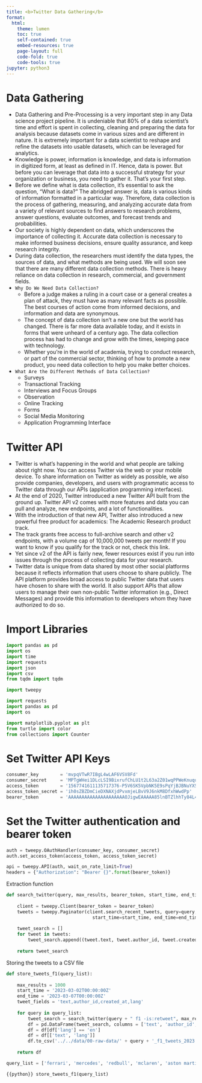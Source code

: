 ```yaml
---
title: <b>Twitter Data Gathering</b>
format:
  html:
    theme: lumen
    toc: true
    self-contained: true
    embed-resources: true
    page-layout: full
    code-fold: true
    code-tools: true
jupyter: python3
---
```


# Data Gathering

- Data Gathering and Pre-Processing is a very important step in any Data science project pipeline. It is undeniable that 80% of a data scientist's time and effort is spent in collecting, cleaning and preparing the data for analysis because datasets come in various sizes and are different in nature. It is extremely important for a data scientist to reshape and refine the datasets into usable datasets, which can be leveraged for analytics.
- Knowledge is power, information is knowledge, and data is information in digitized form, at least as defined in IT. Hence, data is power. But before you can leverage that data into a successful strategy for your organization or business, you need to gather it. That’s your first step.
- Before we define what is data collection, it’s essential to ask the question, “What is data?” The abridged answer is, data is various kinds of information formatted in a particular way. Therefore, data collection is the process of gathering, measuring, and analyzing accurate data from a variety of relevant sources to find answers to research problems, answer questions, evaluate outcomes, and forecast trends and probabilities.
- Our society is highly dependent on data, which underscores the importance of collecting it. Accurate data collection is necessary to make informed business decisions, ensure quality assurance, and keep research integrity.
- During data collection, the researchers must identify the data types, the sources of data, and what methods are being used. We will soon see that there are many different data collection methods. There is heavy reliance on data collection in research, commercial, and government fields.
- `Why Do We Need Data Collection?`
    - Before a judge makes a ruling in a court case or a general creates a plan of attack, they must have as many relevant facts as possible. The best courses of action come from informed decisions, and information and data are synonymous.
    - The concept of data collection isn’t a new one but the world has changed. There is far more data available today, and it exists in forms that were unheard of a century ago. The data collection process has had to change and grow with the times, keeping pace with technology.
    - Whether you’re in the world of academia, trying to conduct research, or part of the commercial sector, thinking of how to promote a new product, you need data collection to help you make better choices.
- `What Are the Different Methods of Data Collection?`
    - Surveys
    - Transactional Tracking
    - Interviews and Focus Groups
    - Observation
    - Online Tracking
    - Forms
    - Social Media Monitoring
    - Application Programming Interface

# Twitter API
- Twitter is what’s happening in the world and what people are talking about right now. You can access Twitter via the web or your mobile device. To share information on Twitter as widely as possible, we also provide companies, developers, and users with programmatic access to Twitter data through our APIs (application programming interfaces).
- At the end of 2020, Twitter introduced a new Twitter API built from the ground up. Twitter API v2 comes with more features and data you can pull and analyze, new endpoints, and a lot of functionalities.
- With the introduction of that new API, Twitter also introduced a new powerful free product for academics: The Academic Research product track.
- The track grants free access to full-archive search and other v2 endpoints, with a volume cap of 10,000,000 tweets per month! If you want to know if you qualify for the track or not, check this link.
- Yet since v2 of the API is fairly new, fewer resources exist if you run into issues through the process of collecting data for your research.
- Twitter data is unique from data shared by most other social platforms because it reflects information that users choose to share publicly. The API platform provides broad access to public Twitter data that users have chosen to share with the world. It also support APIs that allow users to manage their own non-public Twitter information (e.g., Direct Messages) and provide this information to developers whom they have authorized to do so. 

# Import Libraries

```python
import pandas as pd
import os
import time
import requests
import json
import csv
from tqdm import tqdm

import tweepy

import requests
import pandas as pd
import os

import matplotlib.pyplot as plt
from turtle import color
from collections import Counter
```

# Set Twitter API Keys

```python
consumer_key        = 'mvpqVTwR7IBgL4wLAF6VSV8Fd'
consumer_secret     = 'MPTgWHei1DLcLSI9BixrufChLU1t2L63a2Z01wqPPWeKnuquGR'
access_token        = '1567741611135717376-P5V6SK5VpbNK5E9sPqYjBJBNuYXSsw'
access_token_secret = 'ih0sZBZDmCieDXNAXjdPvxmjeLBvV9J6nkM8DfxhWwdPp'
bearer_token        = 'AAAAAAAAAAAAAAAAAAAAAOJigwEAAAAA85lnBTZlhhTy84L4U2c%2BR8T4e7c%3DPNtcxQs4Lybq3eeN8CTBjyxCuPbPRv2DaZ3H5IgnkzbXj3WbPb'
```

# Set the Twitter authentication and bearer token

```python
auth = tweepy.OAuthHandler(consumer_key, consumer_secret)
auth.set_access_token(access_token, access_token_secret)

api = tweepy.API(auth, wait_on_rate_limit=True)
headers = {"Authorization": "Bearer {}".format(bearer_token)}
```

Extraction function
```python
def search_twitter(query, max_results, bearer_token, start_time, end_time, tweet_fields):
    
    client = tweepy.Client(bearer_token = bearer_token)
    tweets = tweepy.Paginator(client.search_recent_tweets, query=query, tweet_fields=tweet_fields,
                                start_time=start_time, end_time=end_time).flatten(limit = max_results)
    
    tweet_search = []
    for tweet in tweets:
        tweet_search.append((tweet.text, tweet.author_id, tweet.created_at, tweet.lang))
        
    return tweet_search
```

Storing the tweets to a CSV file
```python
def store_tweets_f1(query_list):
    
    max_results = 1000
    start_time = '2023-03-02T00:00:00Z'
    end_time = '2023-03-07T00:00:00Z'
    tweet_fields = 'text,author_id,created_at,lang'
    
    for query in query_list:
        tweet_search = search_twitter(query + " f1 -is:retweet", max_results, bearer_token, start_time, end_time, tweet_fields)
        df = pd.DataFrame(tweet_search, columns = ['text', 'author_id', 'created_at', 'lang'])
        df = df[df['lang'] == 'en']
        df = df[['text', 'lang']]
        df.to_csv('../../data/00-raw-data/' + query + '_f1_tweets_2023.csv')
        
    return df
```

```python
query_list = ['ferrari', 'mercedes', 'redbull', 'mclaren', 'aston martin', 'alpha tauri', 'alpine', 'williams', 'haas', 'alfa romeo']
```

```{{python}}
store_tweets_f1(query_list)
```

